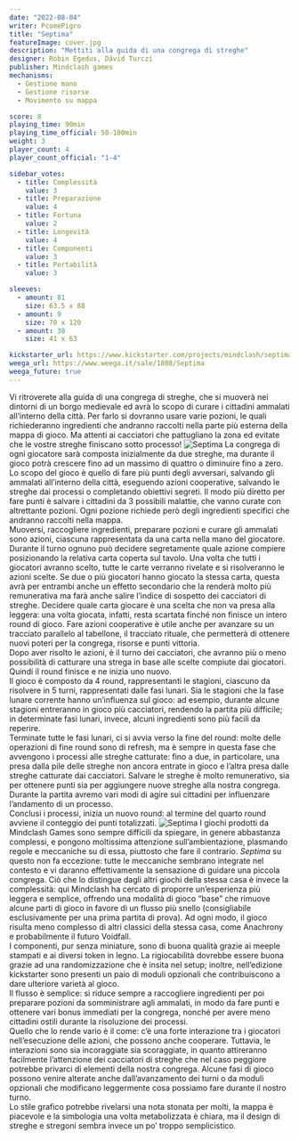 ```yaml
---
date: "2022-08-04"
writer: PcomePigro
title: "Septima"
featureImage: cover.jpg
description: "Mettiti alla guida di una congrega di streghe"
designer: Robin Egedus, Dávid Turczi
publisher: Mindclash games
mechanisms:
  - Gestione mano
  - Gestione risorse
  - Movimento su mappa

score: 8
playing_time: 90min
playing_time_official: 50-100min
weight: 3
player_count: 4
player_count_official: "1-4"

sidebar_votes:
  - title: Complessità
    value: 3
  - title: Preparazione
    value: 4
  - title: Fortuna
    value: 2
  - title: Longevità
    value: 4
  - title: Componenti
    value: 3
  - title: Portabilità
    value: 3

sleeves:
  - amount: 81
    size: 63.5 x 88
  - amount: 9
    size: 70 x 120
  - amount: 38
    size: 41 x 63

kickstarter_url: https://www.kickstarter.com/projects/mindclash/septima
weega_url: https://www.weega.it/sale/1808/Septima
weega_future: true
---
```


<Setting>
  Vi ritroverete alla guida di una congrega di streghe, che si muoverà nei
  dintorni di un borgo medievale ed avrà lo scopo di curare i cittadini ammalati
  all’interno della città. Per farlo si dovranno usare varie pozioni, le quali
  richiederanno ingredienti che andranno raccolti nella parte più esterna della
  mappa di gioco. Ma attenti ai cacciatori che pattugliano la zona ed evitate
  che le vostre streghe finiscano sotto processo!
</Setting>

<img src="./game1.jpg" alt="Septima" />

<Rules>
  La congrega di ogni giocatore sarà composta inizialmente da due streghe, ma
  durante il gioco potrà crescere fino ad un massimo di quattro o diminuire fino
  a zero. <br />
  Lo scopo del gioco è quello di fare più punti degli avversari, salvando gli ammalati
  all’interno della città, eseguendo azioni cooperative, salvando le streghe dai
  processi o completando obiettivi segreti. Il modo più diretto per fare punti è
  salvare i cittadini da 3 possibili malattie, che vanno curate con altrettante pozioni.
  Ogni pozione richiede però degli ingredienti specifici che andranno raccolti nella
  mappa. <br />
  Muoversi, raccogliere ingredienti, preparare pozioni e curare gli ammalati
  sono azioni, ciascuna rappresentata da una carta nella mano del giocatore.
  Durante il turno ognuno può decidere segretamente quale azione compiere
  posizionando la relativa carta coperta sul tavolo. Una volta che tutti i
  giocatori avranno scelto, tutte le carte verranno rivelate e si risolveranno
  le azioni scelte. Se due o più giocatori hanno giocato la stessa carta, questa
  avrà per entrambi anche un effetto secondario che la renderà molto più
  remunerativa ma farà anche salire l’indice di sospetto dei cacciatori di
  streghe. Decidere quale carta giocare è una scelta che non va presa alla
  leggera: una volta giocata, infatti, resta scartata finché non finisce un
  intero round di gioco. Fare azioni cooperative è utile anche per avanzare su
  un tracciato parallelo al tabellone, il tracciato rituale, che permetterà di
  ottenere nuovi poteri per la congrega, risorse e punti vittoria. <br />
  Dopo aver risolto le azioni, è il turno dei cacciatori, che avranno più o meno
  possibilità di catturare una strega in base alle scelte compiute dai giocatori.
  Quindi il round finisce e ne inizia uno nuovo. <br />
  Il gioco è composto da 4 round, rappresentanti le stagioni, ciascuno da
  risolvere in 5 turni, rappresentati dalle fasi lunari. Sia le stagioni che la
  fase lunare corrente hanno un’influenza sul gioco: ad esempio, durante alcune
  stagioni entreranno in gioco più cacciatori, rendendo la partita più
  difficile; in determinate fasi lunari, invece, alcuni ingredienti sono più
  facili da reperire. <br />
  Terminate tutte le fasi lunari, ci si avvia verso la fine del round: molte delle
  operazioni di fine round sono di refresh, ma è sempre in questa fase che avvengono
  i processi alle streghe catturate: fino a due, in particolare, una presa dalla
  pile delle streghe non ancora entrate in gioco e l’altra presa dalle streghe catturate
  dai cacciatori. Salvare le streghe è molto remunerativo, sia per ottenere punti
  sia per aggiungere nuove streghe alla nostra congrega. Durante la partita avremo
  vari modi di agire sui cittadini per influenzare l’andamento di un processo. <br />
  Conclusi i processi, inizia un nuovo round: al termine del quarto round
  avviene il conteggio dei punti totalizzati.
</Rules>

<img src="./game2.jpg" alt="Septima" />

<Feedback>
  I giochi prodotti da Mindclash Games sono sempre difficili da spiegare, in
  genere abbastanza complessi, e pongono moltissima attenzione
  sull’ambientazione, plasmando regole e meccaniche su di essa, piuttosto che
  fare il contrario. <em>Septima</em> su questo non fa eccezione: tutte le
  meccaniche sembrano integrate nel contesto e vi daranno effettivamente la
  sensazione di guidare una piccola congrega. Ciò che lo distingue dagli altri
  giochi della stessa casa è invece la complessità: qui Mindclash ha cercato di
  proporre un’esperienza più leggera e semplice, offrendo una modalità di gioco
  “base” che rimuove alcune parti di gioco in favore di un flusso più snello
  (consigliabile esclusivamente per una prima partita di prova). Ad ogni modo,
  il gioco risulta meno complesso di altri classici della stessa casa, come
  Anachrony e probabilmente il futuro Voidfall. <br />
  I componenti, pur senza miniature, sono di buona qualità grazie ai meeple stampati
  e ai diversi token in legno. La rigiocabilità dovrebbe essere buona grazie ad una
  randomizzazione che è insita nel setup; inoltre, nell’edizione kickstarter sono
  presenti un paio di moduli opzionali che contribuiscono a dare ulteriore varietà
  al gioco. <br />
  Il flusso è semplice: si riduce sempre a raccogliere ingredienti per poi
  preparare pozioni da somministrare agli ammalati, in modo da fare punti e
  ottenere vari bonus immediati per la congrega, nonché per avere meno cittadini
  ostili durante la risoluzione dei processi. <br />
  Quello che lo rende vario è il come: c’è una forte interazione tra i giocatori
  nell’esecuzione delle azioni, che possono anche cooperare. Tuttavia, le interazioni
  sono sia incoraggiate sia scoraggiate, in quanto attireranno facilmente l’attenzione
  dei cacciatori di streghe che nel caso peggiore potrebbe privarci di elementi della
  nostra congrega. Alcune fasi di gioco possono venire alterate anche dall’avanzamento
  dei turni o da moduli opzionali che modificano leggermente cosa possiamo fare durante
  il nostro turno. <br />
  Lo stile grafico potrebbe rivelarsi una nota stonata per molti, la mappa è
  piacevole e la simbologia una volta metabolizzata è chiara, ma il design di
  streghe e stregoni sembra invece un po’ troppo semplicistico.
</Feedback>

<Instagram id="Cg1YQJwjZp-" />
